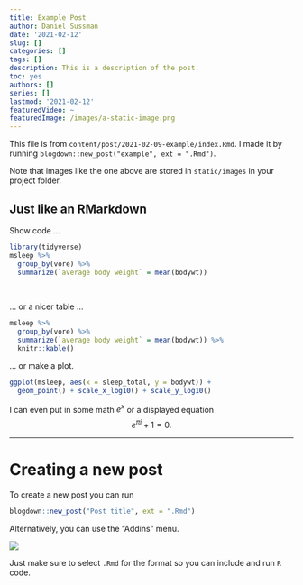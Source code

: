 ```yaml
---
title: Example Post
author: Daniel Sussman
date: '2021-02-12'
slug: []
categories: []
tags: []
description: This is a description of the post.
toc: yes
authors: []
series: []
lastmod: '2021-02-12'
featuredVideo: ~
featuredImage: /images/a-static-image.png
---
```


This file is from `content/post/2021-02-09-example/index.Rmd`. I made it by running `blogdown::new_post("example", ext = ".Rmd")`.

Note that images like the one above are stored in `static/images` in your project folder.

## Just like an RMarkdown

Show code ...

```r
library(tidyverse)
msleep %>%
  group_by(vore) %>%
  summarize(`average body weight` = mean(bodywt))
```

<br>

... or a nicer table ...

```r
msleep %>%
  group_by(vore) %>%
  summarize(`average body weight` = mean(bodywt)) %>%
  knitr::kable()
```

... or make a plot.

```r
ggplot(msleep, aes(x = sleep_total, y = bodywt)) +
  geom_point() + scale_x_log10() + scale_y_log10()
```

I can even put in some math $e^x$ or a displayed equation
$$e^{\pi i} + 1 = 0.$$


---

# Creating a new post

To create a new post you can run

```r
blogdown::new_post("Post title", ext = ".Rmd")
```

Alternatively, you can use the "Addins" menu.

![](images/New Post.png)

Just make sure to select `.Rmd` for the format so you can include and run `R` code.